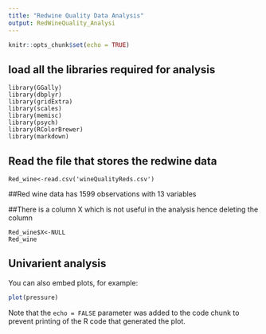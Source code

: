 ```yaml
---
title: "Redwine Quality Data Analysis"
output: RedWineQuality_Analysi
---
```


```r
knitr::opts_chunk$set(echo = TRUE)
```
## load all the libraries required for analysis

``` library(ggplot2)
library(GGally)
library(dbplyr)
library(gridExtra)
library(scales)
library(memisc)
library(psych)
library(RColorBrewer)
library(markdown)
```

## Read the file that stores the redwine data
``` 
Red_wine<-read.csv('wineQualityReds.csv')
```
##Red wine data has 1599 observations with 13 variables

##There is a column X which is not useful in the analysis hence deleting the column

```
Red_wine$X<-NULL
Red_wine
```

## Univarient analysis

You can also embed plots, for example:

```r
plot(pressure)
```

Note that the `echo = FALSE` parameter was added to the code chunk to prevent printing of the R code that generated the plot.
